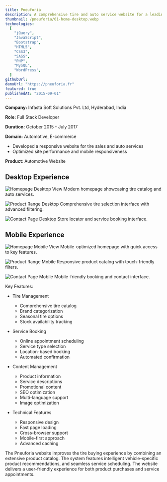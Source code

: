 ```yaml
---
title: Pneuforia
description: A comprehensive tire and auto service website for a leading French automotive retailer
thumbnail: /pneuforia/01-home-desktop.webp
technologies:
  [
    "jQuery",
    "JavaScript",
    "Bootstrap",
    "HTML5",
    "CSS3",
    "SASS",
    "PHP",
    "MySQL",
    "WordPress",
  ]
githubUrl:
demoUrl: "https://pneuforia.fr"
featured: true
publishedAt: "2015-09-01"
---
```


**Company:** Infasta Soft Solutions Pvt. Ltd, Hyderabad, India

**Role:** Full Stack Developer

**Duration:** October 2015 - July 2017

**Domain:** Automotive, E-commerce

- Developed a responsive website for tire sales and auto services
- Optimized site performance and mobile responsiveness

**Product**: Automotive Website

## Desktop Experience

![Homepage Desktop View](/pneuforia/01-home-desktop.webp)
Modern homepage showcasing tire catalog and auto services.

![Product Range Desktop](/pneuforia/02-gamme-desktop.webp)
Comprehensive tire selection interface with advanced filtering.

![Contact Page Desktop](/pneuforia/03-contact-desktop.webp)
Store locator and service booking interface.

## Mobile Experience

![Homepage Mobile View](/pneuforia/01-home-mobile.webp)
Mobile-optimized homepage with quick access to key features.

![Product Range Mobile](/pneuforia/02-gamme-mobile.webp)
Responsive product catalog with touch-friendly filters.

![Contact Page Mobile](/pneuforia/03-contact-mobile.webp)
Mobile-friendly booking and contact interface.

Key Features:

- Tire Management

  - Comprehensive tire catalog
  - Brand categorization
  - Seasonal tire options
  - Stock availability tracking

- Service Booking

  - Online appointment scheduling
  - Service type selection
  - Location-based booking
  - Automated confirmation

- Content Management

  - Product information
  - Service descriptions
  - Promotional content
  - SEO optimization
  - Multi-language support
  - Image optimization

- Technical Features
  - Responsive design
  - Fast page loading
  - Cross-browser support
  - Mobile-first approach
  - Advanced caching

The Pneuforia website improves the tire buying experience by combining an extensive product catalog. The system features intelligent vehicle-specific product recommendations, and seamless service scheduling. The website delivers a user-friendly experience for both product purchases and service appointments.
